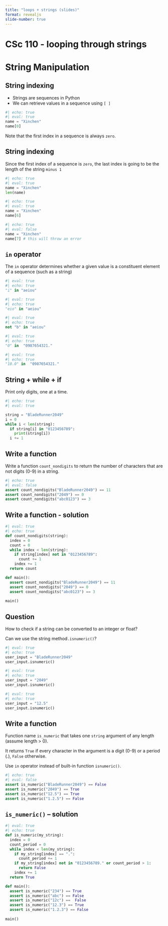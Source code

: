```yaml
---
title: "loops + strings (slides)"
format: revealjs
slide-number: true
---
```


# CSc 110 - looping through strings
  
# String Manipulation

## String indexing

-   Strings are sequences in Python
-   We can retrieve values in a sequence using `[ ]`

```python
#| echo: true
#| eval: true
name = "Xinchen"
name[0]
```

Note that the first index in a sequence is always `zero`.

## String indexing

Since the first index of a sequence is `zero`, the last index is going to be the length of the string `minus 1`

```python
#| echo: true
#| eval: true
name = "Xinchen"
len(name)
```

```python
#| echo: true
#| eval: true
name = "Xinchen"
name[6]
```

```python
#| echo: true
#| eval: false
name = "Xinchen"
name[7] # this will throw an error
```


## `in` operator

The `in` operator determines whether a given value is a constituent element of a sequence (such as a string)

```python
#| eval: true
#| echo: true
"i" in "aeiou"
```


```python
#| eval: true
#| echo: true
"eio" in "aeiou"
```

```python
#| eval: true
#| echo: true
not "b" in "aeiou"
```

```python
#| eval: true
#| echo: true
"0" in  "0987654321."
```

```python
#| eval: true
#| echo: true
"10.0" in  "0987654321."
```

## String + while + if

Print only digits, one at a time.
```python
#| echo: true
#| eval: true

string = "BladeRunner2049"
i = 0
while i < len(string):
  if string[i] in "0123456789":
    print(string[i])
  i += 1
```

## Write a function

Write a function `count_nondigits` to return the number of characters that are not digits (0-9) in a string.

```python
#| echo: true
#| eval: false
assert count_nondigits("BladeRunner2049") == 11
assert count_nondigits("2049") == 0
assert count_nondigits("abc0123") == 3
```


## Write a function - solution

```python
#| eval: true
#| echo: true
def count_nondigits(string):
  index = 0
  count = 0
  while index < len(string):
    if string[index] not in "0123456789":
      count += 1
    index += 1
  return count

def main():
  assert count_nondigits("BladeRunner2049") == 11
  assert count_nondigits("2049") == 0
  assert count_nondigits("abc0123") == 3
  
main()
```

## Question

How to check if a string can be converted to an integer or float? 

Can we use the string method`.isnumeric()`?

```python
#| eval: true
#| echo: true
user_input = "BladeRunner2049"
user_input.isnumeric()
```

```python
#| eval: true
#| echo: true
user_input = "2049"
user_input.isnumeric()
```

```python
#| eval: true
#| echo: true
user_input = "12.5"
user_input.isnumeric()
```



## Write a function

Function name `is_numeric` that takes one `string` argument of any length (assume length > 0).

It returns `True` if every character in the argument is a digit (0-9) or a period (.), `False` otherwise.

Use `in` operator instead of built-in function `isnumeric()`.

```python
#| echo: true
#| eval: false
assert is_numeric("BladeRunner2049") == False
assert is_numeric("2049") == True
assert is_numeric("12.5") == True
assert is_numeric("1.2.5") == False
```


## `is_numeric()` -- solution 

```python
#| eval: true
#| echo: true
def is_numeric(my_string):
  index = 0
  count_period = 0
  while index < len(my_string):
    if my_string[index] == ".":
      count_period += 1
    if my_string[index] not in "0123456789." or count_period > 1:
      return False
    index += 1
  return True

def main():
  assert is_numeric("234") == True
  assert is_numeric("abc") == False
  assert is_numeric("12c") ==  False
  assert is_numeric("12.3") == True
  assert is_numeric("1.2.3") == False
  
main()
```

